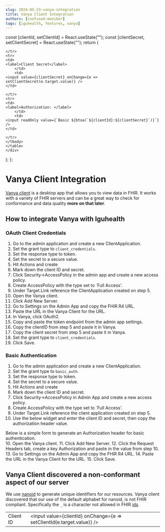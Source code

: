 ```yaml
---
slug: 2024-05-23-vanya-integration
title: Vanya Client Integration
authors: [confused-moniker]
tags: [iguhealth, features, vanya]
---
```





  const [clientId, setClientId] = React.useState("");
  const [clientSecret, setClientSecret] = React.useState("");
  return (
    <div>
    <table>
    <tbody>
    <tr>
    <td>
    <label>Client ID</label>
        </td>
        <td>
    <input value={clientId} onChange={e => setClientId(e.target.value)} />
    </td>

    </tr>
    <tr>
    <td>
    <label>Client Secret</label>
        </td>
        <td>
    <input value={clientSecret} onChange={e => setClientSecret(e.target.value)} />
    </td>

    </tr>
    <tr>
    <td>
    <label>Authorization: </label>
        </td>
        <td>
    <input readOnly value={`Basic ${btoa(`${clientId}:${clientSecret}`)}`} />
    </td>

    </tr>
    </tbody>
    </table>
    </div>

  );
};


# Vanya Client Integration
[Vanya client](https://vanyalabs.com/) is a desktop app that allows you to view data in FHIR.
It works with a variety of FHIR servers and can be a great way to check for conformance and data quality **more on that later**.

## How to integrate Vanya with Iguhealth

### OAuth Client Credentials
1. Go to the admin application and create a new ClientApplication.
2. Set the grant type to `client_credentials`.
3. Set the response type to token.
3. Set the secret to a secure value.
4. Hit Actions and create
5. Mark down the client ID and secret.
6. Click Security->AccessPolicy in the admin app and create a new access policy.
7. Create AccessPolicy with the type set to `Full Access'.
8. Under Target.Link reference the ClientApplication created on step 5.
9. Open the Vanya client.
10. Click Add New Server.
11. Go to Settings on the Admin App and copy the FHIR R4 URL.
12. Paste the URL in the Vanya Client for the URL.
13. In Vanya, click OAuth2.
14. Copy and paste the token endpoint from the admin app settings.
15. Copy the clientID from step 5 and paste it in Vanya.
16. Copy the client secret from step 5 and paste it in Vanya.
17. Set the grant type to `client_credentials`.
18. Click Save.


### Basic Authentication
1. Go to the admin application and create a new ClientApplication.
2. Set the grant type to `basic_auth`.
3. Set the response type to token.
3. Set the secret to a secure value.
4. Hit Actions and create
5. Mark down the client ID and secret.
6. Click Security->AccessPolicy in Admin App and create a new access policy.
7. Create AccessPolicy with the type set to `Full Access'.
8. Under Target.Link reference the client application created on step 5.
9. Use the below widget and enter the client ID and secret, then copy the authorization header value.
<div style={{paddingLeft: "30px"}}>
    Below is a simple form to generate an Authorization header for basic authentication.
    <BasicAuthGenerator />
</div>
10. Open the Vanya client.
11. Click Add New Server.
12. Click the Request Headers tab, create a key Authorization and paste in the value from step 10.
13. Go to Settings on the Admin App and copy the FHIR R4 URL.
14. Paste the URL in the Vanya Client for the URL.
15. Click Save.

## Vanya Client discovered a non-conformant aspect of our server
We use [nanoid](https://www.npmjs.com/package/nanoid) to generate unique identifiers for our resources.
Vanya client discovered that our use of the default alphabet for nanoid, is not FHIR compliant.
Specifically the `_` is a character not allowed in FHIR [ids](https://hl7.org/fhir/r4/datatypes.html\#id).